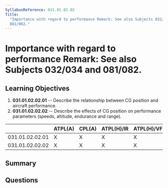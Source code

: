 ```yaml
---
SyllabusReference: 031.01.02.02
Title:
  "Importance with regard to performance Remark: See also Subjects 032/034 and
  081/082."
---
```


# Importance with regard to performance Remark: See also Subjects 032/034 and 081/082.

## Learning Objectives

1.  **031.01.02.02.01** -- Describe the relationship between CG position and
    aircraft performance.
2.  **031.01.02.02.02** -- Describe the effects of CG position on performance
    parameters (speeds, altitude, endurance and range).

|                 | ATPL(A) | CPL(A) | ATPL(H)/IR | ATPL(H)/VFR | CPL(H) | IR | CBIR(A) |
| --------------- | ------- | ------ | ---------- | ----------- | ------ | -- | ------- |
| 031.01.02.02.01 | X       | X      | X          | X           | X      |    |         |
| 031.01.02.02.02 | X       | X      | X          | X           | X      |    |         |

## Summary

## Questions
